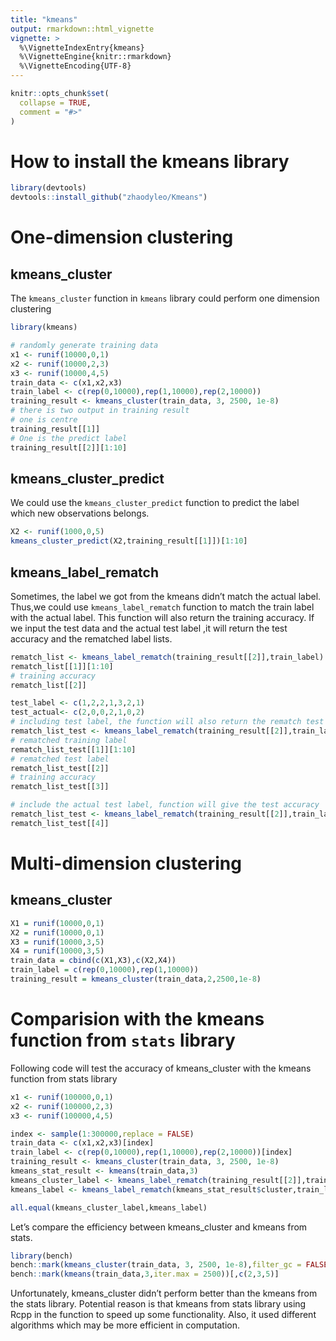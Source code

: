 ```yaml
---
title: "kmeans"
output: rmarkdown::html_vignette
vignette: >
  %\VignetteIndexEntry{kmeans}
  %\VignetteEngine{knitr::rmarkdown}
  %\VignetteEncoding{UTF-8}
---
```


```r
knitr::opts_chunk$set(
  collapse = TRUE,
  comment = "#>"
)
```

# How to install the kmeans library 

```r
library(devtools)
devtools::install_github("zhaodyleo/Kmeans")
```

# One-dimension clustering

## kmeans_cluster

The `kmeans_cluster` function in `kmeans` library could perform one dimension clustering
```r
library(kmeans)

# randomly generate training data
x1 <- runif(10000,0,1)
x2 <- runif(10000,2,3)
x3 <- runif(10000,4,5)
train_data <- c(x1,x2,x3)
train_label <- c(rep(0,10000),rep(1,10000),rep(2,10000))
training_result <- kmeans_cluster(train_data, 3, 2500, 1e-8)
# there is two output in training result 
# one is centre 
training_result[[1]]
# One is the predict label 
training_result[[2]][1:10]
```
## kmeans_cluster_predict

We could use the `kmeans_cluster_predict` function to predict the label which new observations belongs. 
```r
X2 <- runif(1000,0,5)
kmeans_cluster_predict(X2,training_result[[1]])[1:10]
```
## kmeans_label_rematch

Sometimes, the label we got from the kmeans didn't match the actual label. Thus,we could use `kmeans_label_rematch` function to match the train label with the actual label. This function will also return the training accuracy. If we input the test data and the actual test label ,it will return the test accuracy and the rematched label lists.
```r
rematch_list <- kmeans_label_rematch(training_result[[2]],train_label)
rematch_list[[1]][1:10]
# training accuracy
rematch_list[[2]]
```
```r
test_label <- c(1,2,2,1,3,2,1)
test_actual<- c(2,0,0,2,1,0,2)
# including test label, the function will also return the rematch test label
rematch_list_test <- kmeans_label_rematch(training_result[[2]],train_label,test_label)
# rematched training label
rematch_list_test[[1]][1:10]
# rematched test label
rematch_list_test[[2]]
# training accuracy
rematch_list_test[[3]]

# include the actual test label, function will give the test accuracy
rematch_list_test <- kmeans_label_rematch(training_result[[2]],train_label,test_label,test_actual)
rematch_list_test[[4]]
```


# Multi-dimension clustering

## kmeans_cluster


```r
X1 = runif(10000,0,1)
X2 = runif(10000,0,1)
X3 = runif(10000,3,5)
X4 = runif(10000,3,5)
train_data = cbind(c(X1,X3),c(X2,X4))
train_label = c(rep(0,10000),rep(1,10000))
training_result = kmeans_cluster(train_data,2,2500,1e-8)
```





# Comparision with the kmeans function from `stats` library

Following code will test the accuracy of kmeans_cluster with the kmeans function from stats library
```r
x1 <- runif(100000,0,1)
x2 <- runif(100000,2,3)
x3 <- runif(100000,4,5)

index <- sample(1:300000,replace = FALSE)
train_data <- c(x1,x2,x3)[index]
train_label <- c(rep(0,10000),rep(1,10000),rep(2,10000))[index]
training_result <- kmeans_cluster(train_data, 3, 2500, 1e-8)
kmeans_stat_result <- kmeans(train_data,3)
kmeans_cluster_label <- kmeans_label_rematch(training_result[[2]],train_label)
kmeans_label <- kmeans_label_rematch(kmeans_stat_result$cluster,train_label)

all.equal(kmeans_cluster_label,kmeans_label)
```

Let's compare the efficiency between kmeans_cluster and kmeans from stats.
```r
library(bench)
bench::mark(kmeans_cluster(train_data, 3, 2500, 1e-8),filter_gc = FALSE)[,c(2,3,5)]
bench::mark(kmeans(train_data,3,iter.max = 2500))[,c(2,3,5)]
```

Unfortunately, kmeans_cluster didn't perform better than the kmeans from the stats library. Potential reason is that kmeans from stats library using Rcpp in the function to speed up some functionality. Also, it used different algorithms which may be more efficient in computation. 

